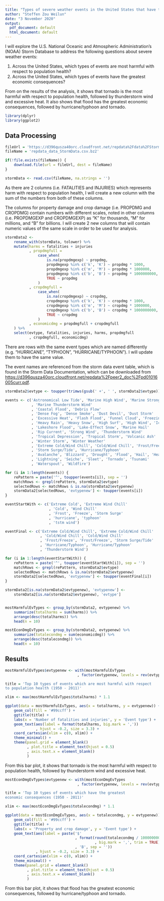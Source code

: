 ```yaml
---
title: "Types of severe weather events in the United States that have the greatest impact"
author: "Steffen Zou Weilun"
date: "3 November 2020"
output:
  pdf_document: default
  html_document: default
---
```


I will explore the U.S. National Oceanic and Atmospheric Administration's (NOAA) Storm Database to address the following questions about severe weather events:

1. Across the United States, which types of events are most harmful with respect to population health?
2. Across the United States, which types of events have the greatest economic consequences?

From on the results of the analysis, it shows that tornado is the most harmful with respect to population health, followed by thunderstorm wind and excessive heat. It also shows that flood has the greatest economic consequences, followed by hurricane/typhoon and tornado.

```r
library(dplyr)
library(ggplot2)
```


## Data Processing

```r
fileUrl = 'https://d396qusza40orc.cloudfront.net/repdata%2Fdata%2FStormData.csv.bz2'
fileName = 'repdata_data_StormData.csv.bz2'

if(!file.exists(fileName)) {
    download.file(url = fileUrl, dest = fileName)
}

stormData <- read.csv(fileName, na.strings = '')
```

As there are 2 columns (i.e. FATALITIES and INJURIES) which represents harm with respect to population health, I will create a new column with the sum of the numbers from both of these columns.

The columns for property damage and crop damage (i.e. PROPDMG and CROPDMG) contain numbers with different scales, noted in other columns (i.e. PROPDMGEXP and CROPDMGEXP) as "K" for thousands, "M" for millions, and "B" for billions. I will create 2 new columns that will contain numeric values of the same scale in order to be used for analysis.

```r
stormData2 <- 
    rename_with(stormData, tolower) %>%
    mutate(harms = fatalities + injuries
           , propdmgfull = 
               case_when(
                   is.na(propdmgexp) ~ propdmg,
                   propdmgexp %in% c('k', 'K') ~ propdmg * 1000,
                   propdmgexp %in% c('m', 'M') ~ propdmg * 1000000,
                   propdmgexp %in% c('b', 'B') ~ propdmg * 1000000000,
                   TRUE ~ propdmg
               )
           , cropdmgfull = 
               case_when(
                   is.na(cropdmgexp) ~ cropdmg,
                   cropdmgexp %in% c('k', 'K') ~ cropdmg * 1000,
                   cropdmgexp %in% c('m', 'M') ~ cropdmg * 1000000,
                   cropdmgexp %in% c('b', 'B') ~ cropdmg * 1000000000,
                   TRUE ~ cropdmg
               )
           , economicdmg = propdmgfull + cropdmgfull
    ) %>%
    select(evtype, fatalities, injuries, harms, propdmgfull
           , cropdmgfull, economicdmg)
```

There are rows with the same event types which are named differently (e.g. "HURRICANE", "TYPHOON", "HURRICANE/TYPHOON"). I will update them to have the same value. 

The event names are referenced from the storm data event table, which is found in the Storm Data Documentation, which can be downloaded from [https://d396qusza40orc.cloudfront.net/repdata%2Fpeer2_doc%2Fpd01016005curr.pdf](https://d396qusza40orc.cloudfront.net/repdata%2Fpeer2_doc%2Fpd01016005curr.pdf).

```r
stormData2$evtype <- toupper(trimws(gsub(' +', ' ', stormData2$evtype))) 

events <- c('Astronomical Low Tide', 'Marine High Wind', 'Marine Strong Wind'
            , 'Marine Thunderstorm Wind'
            , 'Coastal Flood', 'Debris Flow'
            , 'Dense Fog', 'Dense Smoke', 'Dust Devil', 'Dust Storm'
            , 'Excessive Heat', 'Flash Flood', 'Funnel Cloud', 'Freezing Fog'
            , 'Heavy Rain', 'Heavy Snow', 'High Surf', 'High Wind', 'Ice Storm'
            , 'Lakeshore Flood', 'Lake-Effect Snow', 'Marine Hail'
            , 'Rip Current', 'Strong Wind', 'Thunderstorm Wind'
            , 'Tropical Depression', 'Tropical Storm', 'Volcanic Ash'
            , 'Winter Storm', 'Winter Weather'
            , 'Extreme Cold/Wind Chill', 'Cold/Wind Chill', 'Frost/Freeze'
            , 'Storm Surge/Tide', 'Hurricane/Typhoon'
            , 'Avalanche', 'Blizzard', 'Drought', 'Flood', 'Hail', 'Heat'
            , 'Lightning', 'Seiche', 'Sleet', 'Tornado', 'Tsunami'
            , 'Waterspout', 'Wildfire')

for (i in 1:length(events)) {
    rePattern = paste('^', toupper(events[i]), sep = '')
    matchRows <- grepl(rePattern, stormData2$evtype) 
    selectedRows <- matchRows & is.na(stormData2$evtypenew)
    stormData2[selectedRows, 'evtypenew'] <- toupper(events[i])
}

eventStartWith <- c('Extreme Cold', 'Extreme Wind Chill'
                    , 'Cold', 'Wind Chill'
                    , 'Frost', 'Freeze', 'Storm Surge'
                    , 'hurricane', 'typhoon'
                    , 'tstm wind')

eventFinal <- c('Extreme Cold/Wind Chill', 'Extreme Cold/Wind Chill'
                , 'Cold/Wind Chill', 'Cold/Wind Chill'
                , 'Frost/Freeze', 'Frost/Freeze', 'Storm Surge/Tide'
                , 'Hurricane/Typhoon', 'Hurricane/Typhoon'
                , 'Thunderstorm Wind')

for (i in 1:length(eventStartWith)) {
    rePattern = paste('^', toupper(eventStartWith[i]), sep = '')
    matchRows <- grepl(rePattern, stormData2$evtype) 
    selectedRows <- matchRows & is.na(stormData2$evtypenew)
    stormData2[selectedRows, 'evtypenew'] <- toupper(eventFinal[i])
}

stormData2[is.na(stormData2$evtypenew), 'evtypenew'] <- 
    stormData2[is.na(stormData2$evtypenew), 'evtype']


mostHarmfulEvTypes <- group_by(stormData2, evtypenew) %>%
    summarize(totalharms = sum(harms)) %>%
    arrange(desc(totalharms)) %>%
    head(n = 10)

mostEconDmgEvTypes <- group_by(stormData2, evtypenew) %>%
    summarize(totalecondmg = sum(economicdmg)) %>%
    arrange(desc(totalecondmg)) %>%
    head(n = 10)
```


## Results

```r
mostHarmfulEvTypes$evtypenew <- with(mostHarmfulEvTypes
                                 , factor(evtypenew, levels = rev(evtypenew)))

title = 'Top 10 types of events which are most harmful with respect 
to population health (1950 - 2011)'

xlim <- max(mostHarmfulEvTypes$totalharms) * 1.1

ggplot(data = mostHarmfulEvTypes, aes(x = totalharms, y = evtypenew)) +
    geom_col(fill = '#99ccff') +
    ggtitle(title) +
    labs(x = 'Number of fatalities and injuries', y = 'Event type') +
    geom_text(aes(label = format(totalharms, big.mark = ','))
              , hjust = -0.2, size = 3.3) +
    coord_cartesian(xlim = c(0, xlim)) +
    theme_minimal() +
    theme(panel.grid = element_blank()
          , plot.title = element_text(hjust = 0.5)
          , axis.text.x = element_blank()
          )
```

From this bar plot, it shows that tornado is the most harmful with respect to population health, followed by thunderstorm wind and excessive heat.

```r
mostEconDmgEvTypes$evtypenew <- with(mostEconDmgEvTypes
                                 , factor(evtypenew, levels = rev(evtypenew)))

title = 'Top 10 types of events which have the greatest 
economic consequences (1950 - 2011)'

xlim <- max(mostEconDmgEvTypes$totalecondmg) * 1.1

ggplot(data = mostEconDmgEvTypes, aes(x = totalecondmg, y = evtypenew)) +
    geom_col(fill = '#99ccff') +
    ggtitle(title) +
    labs(x = 'Property and crop damage', y = 'Event type') +
    geom_text(aes(label = paste('$'
                                , format(round(totalecondmg / 1000000000, 1)
                                         , big.mark = ',', trim = TRUE)
                                , 'B', sep = ''))
              , hjust = -0.2, size = 3.3) +
    coord_cartesian(xlim = c(0, xlim)) +
    theme_minimal() +
    theme(panel.grid = element_blank()
          , plot.title = element_text(hjust = 0.5)
          , axis.text.x = element_blank()
          )
```

From this bar plot, it shows that flood has the greatest economic consequences, followed by hurricane/typhoon and tornado.

